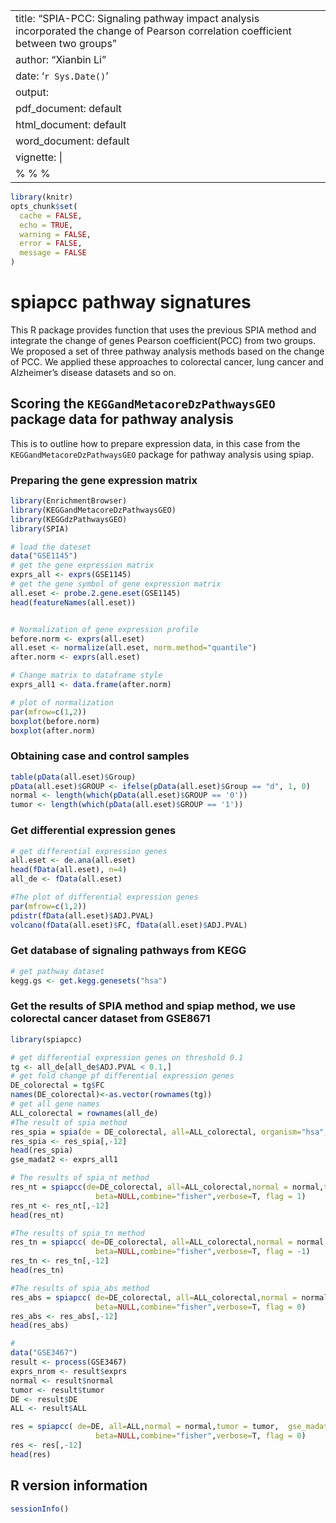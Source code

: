 
---
title: "SPIA-PCC: Signaling pathway impact analysis incorporated the change of Pearson correlation coefficient between two groups"
author: "Xianbin Li"
date: '`r Sys.Date()`'
output:
  pdf_document: default
  html_document: default
  word_document: default
vignette: |
  %\VignetteIndexEntry{narray Usage Examples} %\VignetteEngine{knitr::rmarkdown} %\VignetteEncoding{UTF-8}
---

```r
library(knitr)
opts_chunk$set(
  cache = FALSE,
  echo = TRUE,
  warning = FALSE,
  error = FALSE,
  message = FALSE
)
```

spiapcc pathway signatures
==========================

This R package provides  function that uses the previous SPIA method and integrate the change of genes Pearson coefficient(PCC) from two groups. We proposed a set of three pathway analysis methods based on the change of PCC. We applied these approaches to colorectal cancer, lung cancer and Alzheimer's disease datasets and so on.

Scoring the `KEGGandMetacoreDzPathwaysGEO` package data for pathway analysis
----------------------------------------------------

This is to outline how to prepare expression data, in this case from the
`KEGGandMetacoreDzPathwaysGEO` package for pathway  analysis using spiap.

### Preparing the gene expression matrix

```r
library(EnrichmentBrowser)
library(KEGGandMetacoreDzPathwaysGEO)
library(KEGGdzPathwaysGEO)
library(SPIA)

# load the dateset
data("GSE1145")
# get the gene expression matrix
exprs_all <- exprs(GSE1145)
# get the gene symbol of gene expression matrix
all.eset <- probe.2.gene.eset(GSE1145)
head(featureNames(all.eset))


# Normalization of gene expression profile
before.norm <- exprs(all.eset)
all.eset <- normalize(all.eset, norm.method="quantile")
after.norm <- exprs(all.eset)

# Change matrix to dataframe style
exprs_all1 <- data.frame(after.norm)

# plot of normalization
par(mfrow=c(1,2))
boxplot(before.norm)
boxplot(after.norm)
```

### Obtaining case and control samples

```r
table(pData(all.eset)$Group)
pData(all.eset)$GROUP <- ifelse(pData(all.eset)$Group == "d", 1, 0)
normal <- length(which(pData(all.eset)$GROUP == '0'))
tumor <- length(which(pData(all.eset)$GROUP == '1'))

```

### Get differential expression genes

```r
# get differential expression genes
all.eset <- de.ana(all.eset)
head(fData(all.eset), n=4)
all_de <- fData(all.eset)

#The plot of differential expression genes 
par(mfrow=c(1,2))
pdistr(fData(all.eset)$ADJ.PVAL)
volcano(fData(all.eset)$FC, fData(all.eset)$ADJ.PVAL)

```

### Get database of signaling pathways from KEGG

```r
# get pathway dataset
kegg.gs <- get.kegg.genesets("hsa")

```

### Get the results of SPIA method and spiap method, we use colorectal  cancer dataset from GSE8671 

```r
library(spiapcc)

# get differential expression genes on threshold 0.1
tg <- all_de[all_de$ADJ.PVAL < 0.1,]
# get fold change pf differential expression genes
DE_colorectal = tg$FC
names(DE_colorectal)<-as.vector(rownames(tg))
# get all gene names
ALL_colorectal = rownames(all_de)
#The result of spia method
res_spia = spia(de = DE_colorectal, all=ALL_colorectal, organism="hsa",nB=2000,plots=FALSE,beta=NULL,combine="fisher",verbose=TRUE)
res_spia <- res_spia[,-12]
head(res_spia)
gse_madat2 <- exprs_all1

# The results of spia_nt method
res_nt = spiapcc(de=DE_colorectal, all=ALL_colorectal,normal = normal,tumor = tumor,  gse_madat2 = gse_madat2,organism="hsa",nB=2000,plots=FALSE,
                   beta=NULL,combine="fisher",verbose=T, flag = 1)
res_nt <- res_nt[,-12]
head(res_nt)

#The results of spia_tn method
res_tn = spiapcc( de=DE_colorectal, all=ALL_colorectal,normal = normal,tumor = tumor,  gse_madat2 = gse_madat2,organism="hsa",nB=2000,plots=FALSE,
                   beta=NULL,combine="fisher",verbose=T, flag = -1)
res_tn <- res_tn[,-12]
head(res_tn)

#The results of spia_abs method
res_abs = spiapcc( de=DE_colorectal, all=ALL_colorectal,normal = normal,tumor = tumor,  gse_madat2 = gse_madat2,organism="hsa",nB=2000,plots=FALSE,
                   beta=NULL,combine="fisher",verbose=T, flag = 0)
res_abs <- res_abs[,-12]
head(res_abs)

```

```r
# 
data("GSE3467")
result <- process(GSE3467)
exprs_nrom <- result$exprs
normal <- result$normal
tumor <- result$tumor
DE <- result$DE
ALL <- result$ALL

res = spiapcc( de=DE, all=ALL,normal = normal,tumor = tumor,  gse_madat2 = exprs_nrom, organism="hsa",nB=2000,plots=FALSE,
                   beta=NULL,combine="fisher",verbose=T, flag = 0)
res <- res[,-12]
head(res)


```
R version information
---------------------

```r
sessionInfo()
```
